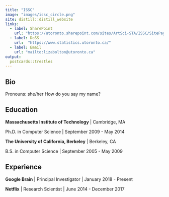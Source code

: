 ```yaml
---
title: "ISSC"
image: "images/issc_circle.png"
site: distill::distill_website
links:
  - label: SharePoint
    url: "https://utoronto.sharepoint.com/sites/ArtSci-STA/ISSC/SitePages/ISSC-Home.aspx"
  - label: DoSS
    url:  "https://www.statistics.utoronto.ca/" 
  - label: Email
    url: "mailto:lizabolton@utoronto.ca"
output:
  postcards::trestles
---
```

 
## Bio

Pronouns: she/her
How do you say my name? 

## Education

**Massachusetts Institute of Technology** | Cambridge, MA

Ph.D. in Computer Science | September 2009 - May 2014

**The University of California, Berkeley** | Berkeley, CA

B.S. in Computer Science | September 2005 - May 2009

## Experience

**Google Brain** | Principal Investigator | January 2018 - Present

**Netflix** | Research Scientist | June 2014 - December 2017
